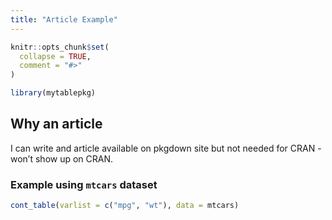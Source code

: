 ```yaml
---
title: "Article Example"
---
```


```r
knitr::opts_chunk$set(
  collapse = TRUE,
  comment = "#>"
)
```

```r
library(mytablepkg)
```

## Why an article

I can write and article available on pkgdown site but not needed for CRAN - won't show up on CRAN.

### Example using `mtcars` dataset

```r
cont_table(varlist = c("mpg", "wt"), data = mtcars)
```
